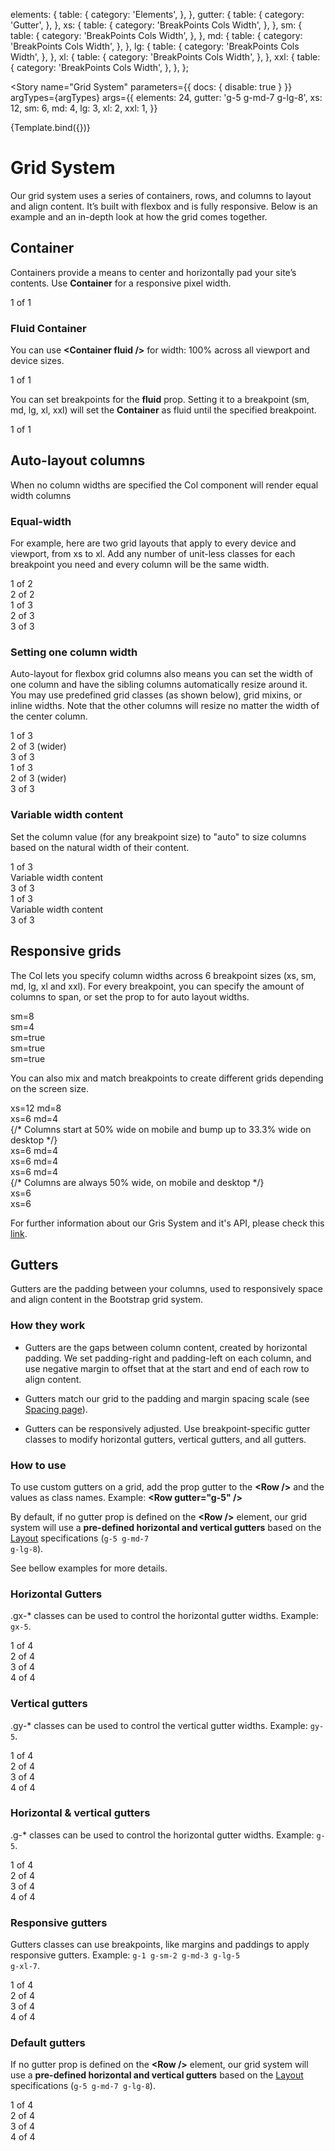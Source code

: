 <!--- Grid.stories.mdx --->


<Meta
  title="Basic/Grid System"
  component={GridDemo}
  decorators={[withDesign]}
/>


  elements: {
    table: {
      category: 'Elements',
    },
  },
  gutter: {
    table: {
      category: 'Gutter',
    },
  },
  xs: {
    table: {
      category: 'BreakPoints Cols Width',
    },
  },
  sm: {
    table: {
      category: 'BreakPoints Cols Width',
    },
  },
  md: {
    table: {
      category: 'BreakPoints Cols Width',
    },
  },
  lg: {
    table: {
      category: 'BreakPoints Cols Width',
    },
  },
  xl: {
    table: {
      category: 'BreakPoints Cols Width',
    },
  },
  xxl: {
    table: {
      category: 'BreakPoints Cols Width',
    },
  },
};

<Story
  name="Grid System"
  parameters={{ docs: { disable: true } }}
  argTypes={argTypes}
  args={{
    elements: 24,
    gutter: 'g-5 g-md-7 g-lg-8',
    xs: 12,
    sm: 6,
    md: 4,
    lg: 3,
    xl: 2,
    xxl: 1,
  }}
>
  {Template.bind({})}
</Story>

# Grid System

Our grid system uses a series of containers, rows, and columns to layout and align content. It’s built with flexbox and is fully responsive. Below is an example and an in-depth look at how the grid comes together.

## Container

Containers provide a means to center and horizontally pad your site’s contents. Use <b>Container</b> for a responsive pixel width.

<Canvas>
  <Container>
    <Row gutter="g-0">
      <Col>
        <div className="p-5 border bg-light">1 of 1</div>
      </Col>
    </Row>
  </Container>
</Canvas>

### Fluid Container

You can use <b>&lt;Container fluid /&gt;</b> for width: 100% across all viewport and device sizes.

<Canvas>
  <Container fluid>
    <Row gutter="g-0">
      <Col>
        <div className="p-5 border bg-light">1 of 1</div>
      </Col>
    </Row>
  </Container>
</Canvas>

You can set breakpoints for the <b>fluid</b> prop. Setting it to a breakpoint (sm, md, lg, xl, xxl) will set the <b>Container</b> as fluid until the specified breakpoint.

<Canvas>
  <Container fluid="md">
    <Row gutter="g-0">
      <Col>
        <div className="p-5 border bg-light">1 of 1</div>
      </Col>
    </Row>
  </Container>
</Canvas>

## Auto-layout columns

When no column widths are specified the Col component will render equal width columns

### Equal-width

For example, here are two grid layouts that apply to every device and viewport, from xs to xl. Add any number of unit-less classes for each breakpoint you need and every column will be the same width.

<Canvas>
  <Container>
    <Row gutter="g-0">
      <Col>
        <div className="p-5 border bg-light">1 of 2</div>
      </Col>
      <Col>
        <div className="p-5 border bg-light">2 of 2</div>
      </Col>
    </Row>
    <Row gutter="g-0">
      <Col>
        <div className="p-5 border bg-light">1 of 3</div>
      </Col>
      <Col>
        <div className="p-5 border bg-light">2 of 3</div>
      </Col>
      <Col>
        <div className="p-5 border bg-light">3 of 3</div>
      </Col>
    </Row>
  </Container>
</Canvas>

### Setting one column width

Auto-layout for flexbox grid columns also means you can set the width of one column and have the sibling columns automatically resize around it. You may use predefined grid classes (as shown below), grid mixins, or inline widths. Note that the other columns will resize no matter the width of the center column.

<Canvas>
  <Container>
    <Row gutter="g-0">
      <Col>
        <div className="p-5 border bg-light">1 of 3</div>
      </Col>
      <Col xs={6}>
        <div className="p-5 border bg-light">2 of 3 (wider)</div>
      </Col>
      <Col>
        <div className="p-5 border bg-light">3 of 3</div>
      </Col>
    </Row>
    <Row gutter="g-0">
      <Col>
        <div className="p-5 border bg-light">1 of 3</div>
      </Col>
      <Col xs={5}>
        <div className="p-5 border bg-light">2 of 3 (wider)</div>
      </Col>
      <Col>
        <div className="p-5 border bg-light">3 of 3</div>
      </Col>
    </Row>
  </Container>
</Canvas>

### Variable width content

Set the column value (for any breakpoint size) to "auto" to size columns based on the natural width of their content.

<Canvas>
  <Container>
    <Row gutter="g-0" className="justify-content-md-center">
      <Col xs lg="2">
        <div className="p-5 border bg-light">1 of 3</div>
      </Col>
      <Col md="auto">
        <div className="p-5 border bg-light">Variable width content</div>
      </Col>
      <Col xs lg="2">
        <div className="p-5 border bg-light">3 of 3</div>
      </Col>
    </Row>
    <Row gutter="g-0">
      <Col>
        <div className="p-5 border bg-light">1 of 3</div>
      </Col>
      <Col md="auto">
        <div className="p-5 border bg-light">Variable width content</div>
      </Col>
      <Col xs lg="2">
        <div className="p-5 border bg-light">3 of 3</div>
      </Col>
    </Row>
  </Container>
</Canvas>

## Responsive grids

The Col lets you specify column widths across 6 breakpoint sizes (xs, sm, md, lg, xl and xxl). For every breakpoint, you can specify the amount of columns to span, or set the prop to <Col lg={true} /> for auto layout widths.

<Canvas>
  <Container>
    <Row gutter="g-0">
      <Col sm="8">
        <div className="p-5 border bg-light">sm=8</div>
      </Col>
      <Col sm="4">
        <div className="p-5 border bg-light">sm=4</div>
      </Col>
    </Row>
    <Row gutter="g-0">
      <Col sm>
        <div className="p-5 border bg-light">sm=true</div>
      </Col>
      <Col sm>
        <div className="p-5 border bg-light">sm=true</div>
      </Col>
      <Col sm>
        <div className="p-5 border bg-light">sm=true</div>
      </Col>
    </Row>
  </Container>
</Canvas>

You can also mix and match breakpoints to create different grids depending on the screen size.

<Canvas>
  <Container>
    <Row gutter="g-0">
      <Col xs={12} md={8}>
        <div className="p-5 border bg-light">xs=12 md=8</div>
      </Col>
      <Col xs={6} md={4}>
        <div className="p-5 border bg-light">xs=6 md=4</div>
      </Col>
    </Row>
    {/* Columns start at 50% wide on mobile and bump up to 33.3% wide on desktop */}
    <Row gutter="g-0">
      <Col xs={6} md={4}>
        <div className="p-5 border bg-light">xs=6 md=4</div>
      </Col>
      <Col xs={6} md={4}>
        <div className="p-5 border bg-light">xs=6 md=4</div>
      </Col>
      <Col xs={6} md={4}>
        <div className="p-5 border bg-light">xs=6 md=4</div>
      </Col>
    </Row>
    {/* Columns are always 50% wide, on mobile and desktop */}
    <Row gutter="g-0">
      <Col xs={6}>
        <div className="p-5 border bg-light">xs=6</div>
      </Col>
      <Col xs={6}>
        <div className="p-5 border bg-light">xs=6</div>
      </Col>
    </Row>
  </Container>
</Canvas>

For further information about our Gris System and it's API, please check this [link](https://react-bootstrap.github.io/layout/grid/#grid-props).

## Gutters

Gutters are the padding between your columns, used to responsively space and align content in the Bootstrap grid system.

### How they work

- Gutters are the gaps between column content, created by horizontal padding. We set padding-right and padding-left on each column, and use negative margin to offset that at the start and end of each row to align content.

- Gutters match our grid to the padding and margin spacing scale (see [Spacing page](/story/basic--spacing)).

- Gutters can be responsively adjusted. Use breakpoint-specific gutter classes to modify horizontal gutters, vertical gutters, and all gutters.

### How to use

To use custom gutters on a grid, add the prop gutter to the <b>&lt;Row /&gt;</b> and the values as class names. Example: <b>&lt;Row gutter="g-5" /&gt;</b>

By default, if no gutter prop is defined on the <b>&lt;Row /&gt;</b> element, our grid system will use a <b>pre-defined horizontal and vertical gutters</b> based on the [Layout](/story/basic-layout) specifications (<code>g-5 g-md-7 g-lg-8</code>).

See bellow examples for more details.

### Horizontal Gutters

.gx-\* classes can be used to control the horizontal gutter widths. Example: <code>gx-5</code>.

<Canvas>
  <Container className="overflow-hidden">
    <Row gutter="gx-5">
      <Col xs={6}>
        <div className="p-5 border bg-light">1 of 4</div>
      </Col>
      <Col xs={6}>
        <div className="p-5 border bg-light">2 of 4</div>
      </Col>
      <Col xs={6}>
        <div className="p-5 border bg-light">3 of 4</div>
      </Col>
      <Col xs={6}>
        <div className="p-5 border bg-light">4 of 4</div>
      </Col>
    </Row>
  </Container>
</Canvas>

### Vertical gutters

.gy-\* classes can be used to control the vertical gutter widths. Example: <code>gy-5</code>.

<Canvas>
  <Container>
    <Row gutter="gy-5">
      <Col xs={6}>
        <div className="p-5 border bg-light">1 of 4</div>
      </Col>
      <Col xs={6}>
        <div className="p-5 border bg-light">2 of 4</div>
      </Col>
      <Col xs={6}>
        <div className="p-5 border bg-light">3 of 4</div>
      </Col>
      <Col xs={6}>
        <div className="p-5 border bg-light">4 of 4</div>
      </Col>
    </Row>
  </Container>
</Canvas>

### Horizontal & vertical gutters

.g-\* classes can be used to control the horizontal gutter widths. Example: <code>g-5</code>.

<Canvas>
  <Container>
    <Row gutter="g-5">
      <Col xs={6}>
        <div className="p-5 border bg-light">1 of 4</div>
      </Col>
      <Col xs={6}>
        <div className="p-5 border bg-light">2 of 4</div>
      </Col>
      <Col xs={6}>
        <div className="p-5 border bg-light">3 of 4</div>
      </Col>
      <Col xs={6}>
        <div className="p-5 border bg-light">4 of 4</div>
      </Col>
    </Row>
  </Container>
</Canvas>

### Responsive gutters

Gutters classes can use breakpoints, like margins and paddings to apply responsive gutters. Example: <code>g-1 g-sm-2 g-md-3 g-lg-5 g-xl-7</code>.

<Canvas>
  <Container>
    <Row gutter="g-1 g-sm-2 g-md-3 g-lg-5 g-xl-7">
      <Col xs={6}>
        <div className="p-5 border bg-light">1 of 4</div>
      </Col>
      <Col xs={6}>
        <div className="p-5 border bg-light">2 of 4</div>
      </Col>
      <Col xs={6}>
        <div className="p-5 border bg-light">3 of 4</div>
      </Col>
      <Col xs={6}>
        <div className="p-5 border bg-light">4 of 4</div>
      </Col>
    </Row>
  </Container>
</Canvas>

### Default gutters

If no gutter prop is defined on the <b>&lt;Row /&gt;</b> element, our grid system will use a <b>pre-defined horizontal and vertical gutters</b> based on the [Layout](/story/basic-layout) specifications (<code>g-5 g-md-7 g-lg-8</code>).

<Canvas>
  <Container>
    <Row>
      <Col xs={6}>
        <div className="p-5 border bg-light">1 of 4</div>
      </Col>
      <Col xs={6}>
        <div className="p-5 border bg-light">2 of 4</div>
      </Col>
      <Col xs={6}>
        <div className="p-5 border bg-light">3 of 4</div>
      </Col>
      <Col xs={6}>
        <div className="p-5 border bg-light">4 of 4</div>
      </Col>
    </Row>
  </Container>
</Canvas>
